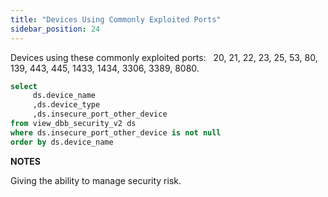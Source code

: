 ```yaml
---
title: "Devices Using Commonly Exploited Ports"
sidebar_position: 24
---
```


Devices using these commonly exploited ports:   20, 21, 22, 23, 25, 53, 80, 139, 443, 445, 1433, 1434, 3306, 3389, 8080.

```sql
select
     ds.device_name
     ,ds.device_type
     ,ds.insecure_port_other_device
from view_dbb_security_v2 ds
where ds.insecure_port_other_device is not null
order by ds.device_name
```

**NOTES**

Giving the ability to manage security risk.
